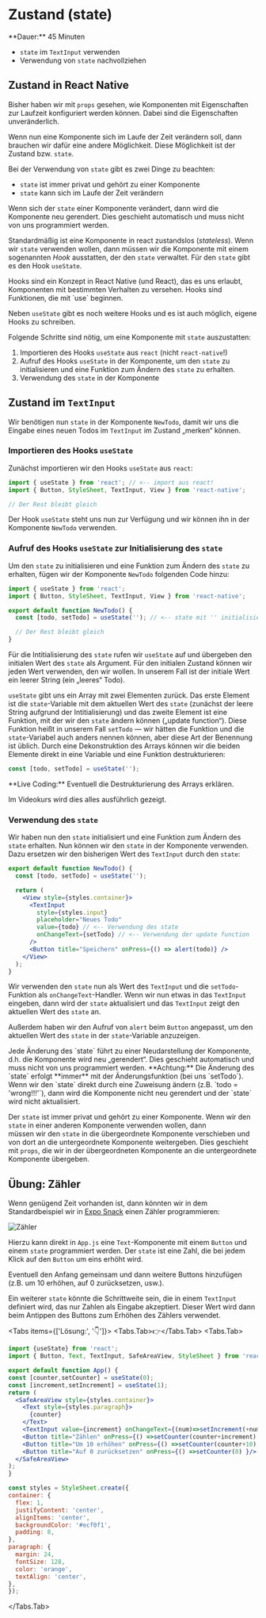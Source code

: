
# Zustand (state)

<Callout>
  **Dauer:** 45 Minuten

  - `state` im `TextInput` verwenden
  - Verwendung von `state` nachvollziehen
</Callout>

## Zustand in React Native

Bisher haben wir mit `props` gesehen, wie Komponenten mit 
Eigenschaften zur Laufzeit konfiguriert werden können. Dabei sind 
die Eigenschaften unveränderlich.

Wenn nun eine Komponente sich im Laufe der Zeit verändern soll,
dann brauchen wir dafür eine andere Möglichkeit. Diese Möglichkeit
ist der Zustand bzw. `state`. 

Bei der Verwendung von `state` gibt es zwei Dinge zu beachten:

- `state` ist immer privat und gehört zu einer Komponente
- `state` kann sich im Laufe der Zeit verändern

Wenn sich der `state` einer Komponente verändert, dann wird die
Komponente neu gerendert. Dies geschieht automatisch und muss nicht
von uns programmiert werden. 

Standardmäßig ist eine Komponente in react zustandslos (_stateless_).
Wenn wir `state` verwenden wollen, dann müssen wir die Komponente
mit einem sogenannten _Hook_ ausstatten, der den `state` verwaltet.
Für den `state` gibt es den Hook `useState`.

<Callout type="info">
Hooks sind ein Konzept in React Native (und React), das es uns erlaubt,
Komponenten mit bestimmten Verhalten zu versehen. Hooks sind Funktionen,
die mit `use` beginnen. 

Neben `useState` gibt es noch weitere Hooks und es ist auch möglich,
eigene Hooks zu schreiben.
</Callout>

Folgende Schritte sind nötig, um eine Komponente mit `state` 
auszustatten:

1. Importieren des Hooks `useState` aus `react` (nicht `react-native`!)
2. Aufruf des Hooks `useState` in der Komponente, um den `state` zu
   initialisieren und eine Funktion zum Ändern des `state` zu erhalten.
3. Verwendung des `state` in der Komponente

## Zustand im `TextInput`

Wir benötigen nun `state` in der Komponente `NewTodo`, damit wir uns
die Eingabe eines neuen Todos im `TextInput` im Zustand „merken“ können.

### Importieren des Hooks `useState`

Zunächst importieren wir den Hooks `useState` aus `react`:

```jsx
import { useState } from 'react'; // <-- import aus react!
import { Button, StyleSheet, TextInput, View } from 'react-native';

// Der Rest bleibt gleich
```

Der Hook `useState` steht uns nun zur Verfügung und wir können ihn
in der Komponente `NewTodo` verwenden.

### Aufruf des Hooks `useState` zur Initialisierung des `state`

Um den `state` zu initialisieren und eine Funktion zum Ändern des 
`state` zu erhalten, fügen wir der Komponente `NewTodo` folgenden Code
hinzu:

```jsx
import { useState } from 'react';
import { Button, StyleSheet, TextInput, View } from 'react-native';

export default function NewTodo() {
  const [todo, setTodo] = useState(''); // <-- state mit '' initialisieren

  // Der Rest bleibt gleich
}  
```

Für die Intitialisierung des `state` rufen wir `useState` auf und
übergeben den initialen Wert des `state` als Argument. Für den initialen
Zustand können wir jeden Wert verwenden, den wir wollen. In unserem Fall
ist der initiale Wert ein leerer String (ein „leeres“ Todo).

`useState` gibt uns ein Array mit zwei Elementen zurück. Das erste 
Element ist die `state`-Variable mit dem aktuellen Wert des `state` 
(zunächst der leere String aufgrund der Intitialisierung) und das zweite 
Element ist eine Funktion, mit der wir den `state` ändern können 
(„update function“). Diese Funktion heißt in unserem Fall `setTodo` 
&mdash; wir hätten die Funktion und die `state`-Variabel auch anders 
nennen können, aber diese Art der Benennung ist üblich. Durch eine
Dekonstruktion des Arrays können wir die beiden Elemente direkt in
eine Variable und eine Funktion destrukturieren:

```jsx
const [todo, setTodo] = useState('');
```

<Callout type="info">
**Live Coding:** Eventuell die Destrukturierung des Arrays erklären.

Im Videokurs wird dies alles ausführlich gezeigt.
</Callout>

### Verwendung des `state`

Wir haben nun den `state` initialisiert und eine Funktion zum Ändern
des `state` erhalten. Nun können wir den `state` in der Komponente
verwenden. Dazu ersetzen wir den bisherigen Wert des `TextInput` durch
den `state`:

```jsx
export default function NewTodo() {
  const [todo, setTodo] = useState('');

  return (
    <View style={styles.container}>
      <TextInput
        style={styles.input}
        placeholder="Neues Todo"
        value={todo} // <-- Verwendung des state
        onChangeText={setTodo} // <-- Verwendung der update function
      />
      <Button title="Speichern" onPress={() => alert(todo)} />
    </View>
  );
}
```

Wir verwenden den `state` nun als Wert des `TextInput` und die
`setTodo`-Funktion als `onChangeText`-Handler. Wenn wir nun etwas in
das `TextInput` eingeben, dann wird der `state` aktualisiert und das
`TextInput` zeigt den aktuellen Wert des `state` an.

Außerdem haben wir den Aufruf von `alert` beim `Button` angepasst,
um den aktuellen Wert des `state` in der `state`-Variable anzuzeigen.

<Callout type="info">
Jede Änderung des `state` führt zu einer Neudarstellung der Komponente,
d.h. die Komponente wird neu „gerendert“. Dies geschieht automatisch und
muss nicht von uns programmiert werden.
</Callout>

<Callout type="error" emoji="‼️">
**Achtung:** Die Änderung des `state` erfolgt **immer** mit der
Änderungsfunktion (bei uns `setTodo`). Wenn wir den `state` direkt 
durch eine Zuweisung ändern (z.B. `todo = 'wrong!!!'`), dann wird 
die Komponente nicht neu gerendert und der `state` wird nicht aktualisiert.

Der `state` ist immer privat und gehört zu einer Komponente.
Wenn wir den `state` in einer anderen Komponente verwenden wollen, dann  
müssen wir den `state` in die übergeordnete Komponente verschieben und
von dort an die untergeordnete Komponente weitergeben. Dies geschieht
mit `props`, die wir in der übergeordneten Komponente an die untergeordnete
Komponente übergeben.
</Callout>

## Übung: Zähler

Wenn genügend Zeit vorhanden ist, dann könnten wir in dem 
Standardbeispiel wir in [Expo Snack](https://snack.expo.dev)
einen Zähler programmieren:

![Zähler](/images/mobile/reactnative/counter.png)

Hierzu kann direkt in `App.js` eine `Text`-Komponente mit einem
`Button` und einem `state` programmiert werden. Der `state` ist
eine Zahl, die bei jedem Klick auf den `Button` um eins erhöht wird.

<Callout type="info">
Eventuell den Anfang gemeinsam und dann weitere Buttons hinzufügen 
(z.B. um 10 erhöhen, auf 0 zurücksetzen, usw.).
</Callout>

Ein weiterer `state` könnte die Schrittweite sein, die in einem `TextInput` 
definiert wird, das nur Zahlen als Eingabe akzeptiert. Dieser Wert wird dann beim
Antippen des Buttons zum Erhöhen des Zählers verwendet. 

<Tabs items={['Lösung:', '👇']}>
  <Tabs.Tab>👉</Tabs.Tab>
  <Tabs.Tab>
  ```jsx
import {useState} from 'react';
import { Button, Text, TextInput, SafeAreaView, StyleSheet } from 'react-native';

export default function App() {
  const [counter,setCounter] = useState(0);
  const [increment,setIncrement] = useState(1);
  return (
    <SafeAreaView style={styles.container}>
      <Text style={styles.paragraph}>
        {counter}
      </Text>
      <TextInput value={increment} onChangeText={(num)=>setIncrement(+num)} keyboardType='numeric'/>
      <Button title="Zählen" onPress={() =>setCounter(counter+increment) }/>
      <Button title="Um 10 erhöhen" onPress={() =>setCounter(counter+10) }/>
      <Button title="Auf 0 zurücksetzen" onPress={() =>setCounter(0) }/>
    </SafeAreaView>
  );
}

const styles = StyleSheet.create({
  container: {
    flex: 1,
    justifyContent: 'center',
    alignItems: 'center',
    backgroundColor: '#ecf0f1',
    padding: 8,
  },
  paragraph: {
    margin: 24,
    fontSize: 128,
    color: 'orange',
    textAlign: 'center',
  },
});
  ```
  </Tabs.Tab>
</Tabs>
